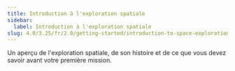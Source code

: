 ```yaml
---
title: Introduction à l'exploration spatiale
sidebar:
  label: Introduction à l'exploration spatiale
slug: 4.0/3.25/fr/2.0/getting-started/introduction-to-space-exploration
---
```


Un aperçu de l'exploration spatiale, de son histoire et de ce que vous devez savoir avant votre première mission.
